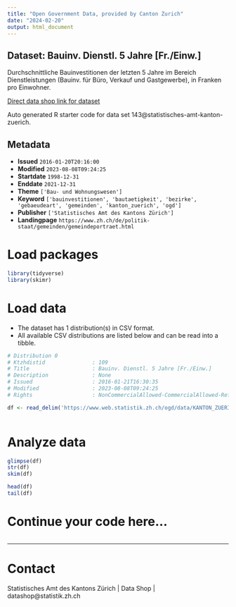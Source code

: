 ```yaml
---
title: "Open Government Data, provided by Canton Zurich"
date: "2024-02-20"
output: html_document
---
```


## Dataset: Bauinv. Dienstl. 5 Jahre [Fr./Einw.]

Durchschnittliche Bauinvestitionen der letzten 5 Jahre im Bereich Dienstleistungen (Bauinv. für Büro, Verkauf und Gastgewerbe), in Franken pro Einwohner.

[Direct data shop link for dataset](https://www.zh.ch/de/politik-staat/statistik-daten/datenkatalog.html#/datasets/143@statistisches-amt-kanton-zuerich)

Auto generated R starter code for data set 143@statistisches-amt-kanton-zuerich.

## Metadata

- **Issued** `2016-01-20T20:16:00`
- **Modified** `2023-08-08T09:24:25`
- **Startdate** `1998-12-31`
- **Enddate** `2021-12-31`
- **Theme** `['Bau- und Wohnungswesen']`
- **Keyword** `['bauinvestitionen', 'bautaetigkeit', 'bezirke', 'gebaeudeart', 'gemeinden', 'kanton_zuerich', 'ogd']`
- **Publisher** `['Statistisches Amt des Kantons Zürich']`
- **Landingpage** `https://www.zh.ch/de/politik-staat/gemeinden/gemeindeportraet.html`


# Load packages

```r

library(tidyverse)
library(skimr)

```

# Load data

-   The dataset has 1 distribution(s) in CSV format.
-   All available CSV distributions are listed below and can be read into a tibble.

```r

# Distribution 0
# Ktzhdistid               : 109
# Title                    : Bauinv. Dienstl. 5 Jahre [Fr./Einw.]
# Description              : None
# Issued                   : 2016-01-21T16:30:35
# Modified                 : 2023-08-08T09:24:25
# Rights                   : NonCommercialAllowed-CommercialAllowed-ReferenceRequired

df <- read_delim('https://www.web.statistik.zh.ch/ogd/data/KANTON_ZUERICH_171.csv')



```

# Analyze data

```r

glimpse(df)
str(df)
skim(df)

head(df)
tail(df)

```

# Continue your code here...

```r

```

------------------------------------------------------------------------

# Contact

Statistisches Amt des Kantons Zürich | Data Shop | datashop@statistik.zh.ch
